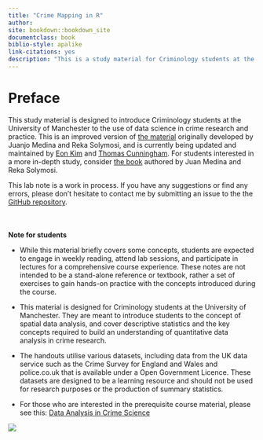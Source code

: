 ```yaml
--- 
title: "Crime Mapping in R"
author:
site: bookdown::bookdown_site
documentclass: book
biblio-style: apalike
link-citations: yes
description: "This is a study material for Criminology students at the University of Manchester."
---
```

# Preface {-}

This study material is designed to introduce Criminology students at the University of Manchester to the use of data science in crime research and practice. This is an improved version of [the material](https://maczokni.github.io/crime_mapping_textbook/) originally developed by Juanjo Medina and Reka Solymosi, and is currently being updated and maintained by [Eon Kim](eon.kim@manchester.ac.uk) and [Thomas Cunningham](thomas.cunningham@postgrad.manchester.ac.uk). For students interested in a more in-depth study, consider [the book](https://www.routledge.com/Crime-Mapping-and-Spatial-Data-Analysis-using-R/Medina-Ariza-Solymosi/p/book/9780367724696) authored by Juan Medina and Reka Solymosi.

This lab note is a work in process. If you have any suggestions or find any errors, please don't hesitate to contact me by submitting an issue to the the [GitHub repository](https://github.com/eonk/CrimeMapping).

<div style="margin-top: 50px;"></div>

**Note for students**<br>

- While this material briefly covers some concepts, students are expected to engage in weekly reading,  attend lab sessions, and participate in lectures for a comprehensive course experience. These notes are not intended to be a stand-alone reference or textbook, rather a set of exercises to gain hands-on practice with the concepts introduced during the course. <br>

- This material is designed for Criminology students at the University of Manchester. They are meant to introduce students to the concept of spatial data analysis, and cover descriptive statistics and the key concepts required to build an understanding of quantitative data analysis in crime research. <br>

- The handouts utilise various datasets, including data from the UK data service such as the Crime Survey for England and Wales and police.co.uk that is available under a Open Government Licence. These datasets are designed to be a learning resource and should not be used for research purposes or the production of summary statistics. 

- For those who are interested in the prerequisite course material, please see this: [Data Analysis in Crime Science]()

![](img/mybear.jpg)
